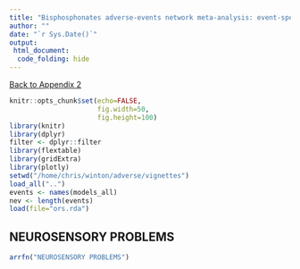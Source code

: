 ```yaml
---
title: "Bisphosphonates adverse-events network meta-analysis: event-specific results"
author: ""
date: "`r Sys.Date()`"
output:
 html_document:
  code_folding: hide
---
```

[Back to Appendix 2](app2_index.html)
```r
knitr::opts_chunk$set(echo=FALSE,
                      fig.width=50,
                      fig.height=100)
library(knitr)
library(dplyr)
filter <- dplyr::filter
library(flextable)
library(gridExtra)
library(plotly)
setwd("/home/chris/winton/adverse/vignettes")
load_all("..")
events <- names(models_all)
nev <- length(events)
load(file="ors.rda")
```	
## NEUROSENSORY PROBLEMS

```r
arrfn("NEUROSENSORY PROBLEMS")
```


